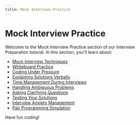 ```yaml
---
title: Mock Interview Practice
---
```


# Mock Interview Practice

Welcome to the Mock Interview Practice section of our Interview Preparation tutorial. In this section, you'll learn about:

- [Mock Interview Techniques](./0-mock-interview-techniques.mdx)
- [Whiteboard Practice](./1-whiteboard-practice.mdx)
- [Coding Under Pressure](./2-coding-under-pressure.mdx)
- [Explaining Solutions Verbally](./3-explaining-solutions-verbally.mdx)
- [Time Management During Interviews](./4-time-management-during-interviews.mdx)
- [Handling Ambiguous Problems](./5-handling-ambiguous-problems.mdx)
- [Asking Clarifying Questions](./6-asking-clarifying-questions.mdx)
- [Testing Your Solutions](./7-testing-your-solutions.mdx)
- [Interview Anxiety Management](./8-interview-anxiety-management.mdx)
- [Pair Programming Simulation](./9-pair-programming-simulation.mdx)

Have fun coding!